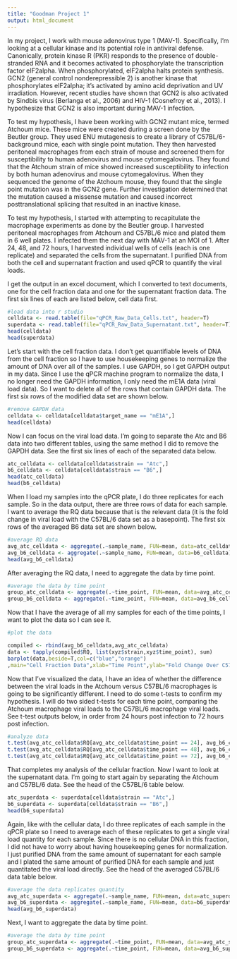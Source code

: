 ```yaml
---
title: "Goodman Project 1"
output: html_document
---
```


In my project, I work with mouse adenovirus type 1 (MAV-1). Specifically, I'm looking at a cellular kinase and its potential role in antiviral defense. Canonically, protein kinase R (PKR) responds to the presence of double-stranded RNA and it becomes activated to phosphorylate the transcription factor eIF2alpha. When phosphorylated, eIF2alpha halts protein synthesis. GCN2 (general control nonderepressible 2) is another kinase that phosphorylates eIF2alpha; it's activated by amino acid deprivation and UV irradiation. However, recent studies have shown that GCN2 is also activated by Sindbis virus (Berlanga et al., 2006) and HIV-1 (Cosnefroy et al., 2013). I hypothesize that GCN2 is also important during MAV-1 infection.

To test my hypothesis, I have been working with GCN2 mutant mice, termed Atchoum mice. These mice were created during a screen done by the Beutler group. They used ENU mutagenesis to create a library of C57BL/6-background mice, each with single point mutation. They then harvested peritoneal macrophages from each strain of mouse and screened them for susceptibility to human adenovirus and mouse cytomegalovirus. They found that the Atchoum strain of mice showed increased susceptibility to infection by both human adenovirus and mouse cytomegalovirus. When they sequenced the genome of the Atchoum mouse, they found that the single point mutation was in the GCN2 gene. Further investigation determined that the mutation caused a missense mutation and caused incorrect posttranslational splicing that resulted in an inactive kinase.

To test my hypothesis, I started with attempting to recapitulate the macrophage experiments as done by the Beutler group. I harvested peritoneal macrophages from Atchoum and C57BL/6 mice and plated them in 6 well plates. I infected them the next day with MAV-1 at an MOI of 1. After 24, 48, and 72 hours, I harvested individual wells of cells (each is one replicate) and separated the cells from the supernatant. I purified DNA from both the cell and supernatant fraction and used qPCR to quantify the viral loads.

I get the output in an excel document, which I converted to text documents, one for the cell fraction data and one for the supernatant fraction data. The first six lines of each are listed below, cell data first. 

```r
#load data into r studio
celldata <- read.table(file="qPCR_Raw_Data_Cells.txt", header=T)
superdata <- read.table(file="qPCR_Raw_Data_Supernatant.txt", header=T)
head(celldata)
head(superdata)
```

Let's start with the cell fraction data. I don't get quantifiable levels of DNA from the cell fraction so I have to use housekeeping genes to normalize the amount of DNA over all of the samples. I use GAPDH, so I get GAPDH output in my data. Since I use the qPCR machine program to normalize the data, I no longer need the GAPDH information, I only need the mE1A data (viral load data). So I want to delete all of the rows that contain GAPDH data. The first six rows of the modified data set are shown below.

```r
#remove GAPDH data
celldata <- celldata[celldata$target_name == "mE1A",]
head(celldata)
```

Now I can focus on the viral load data. I'm going to separate the Atc and B6 data into two different tables, using the same method I did to remove the GAPDH data. See the first six lines of each of the separated data below.

```r
atc_celldata <- celldata[celldata$strain == "Atc",]
b6_celldata <- celldata[celldata$strain == "B6",]
head(atc_celldata)
head(b6_celldata)
```

When I load my samples into the qPCR plate, I do three replicates for each sample. So in the data output, there are three rows of data for each sample. I want to average the RQ data because that is the relevant data (it is the fold change in viral load with the C57BL/6 data set as a basepoint). The first six rows of the averaged B6 data set are shown below.

```r
#average RQ data
avg_atc_celldata <- aggregate(.~sample_name, FUN=mean, data=atc_celldata)
avg_b6_celldata <- aggregate(.~sample_name, FUN=mean, data=b6_celldata)
head(avg_b6_celldata)
```

After averaging the RQ data, I need to aggregate the data by time point. 

```r
#average the data by time point
group_atc_celldata <- aggregate(.~time_point, FUN=mean, data=avg_atc_celldata)
group_b6_celldata <- aggregate(.~time_point, FUN=mean, data=avg_b6_celldata)
```

Now that I have the average of all my samples for each of the time points, I want to plot the data so I can see it.

```r
#plot the data

compiled <- rbind(avg_b6_celldata,avg_atc_celldata)
data <- tapply(compiled$RQ, list(xyz$strain,xyz$time_point), sum)
barplot(data,beside=T,col=c("blue","orange")
,main="Cell Fraction Data",xlab="Time Point",ylab="Fold Change Over C57BL/6")
```

Now that I've visualized the data, I have an idea of whether the difference between the viral loads in the Atchoum versus C57BL/6 macrophages is going to be significantly different. I need to do some t-tests to confirm my hypothesis. I will do two sided t-tests for each time point, comparing the Atchoum macrophage viral loads to the C57BL/6 macrophage viral loads. See t-test outputs below, in order from 24 hours post infection to 72 hours post infection.

```r
#analyze data
t.test(avg_atc_celldata$RQ[avg_atc_celldata$time_point == 24], avg_b6_celldata$RQ[avg_b6_celldata$time_point == 24])
t.test(avg_atc_celldata$RQ[avg_atc_celldata$time_point == 48], avg_b6_celldata$RQ[avg_b6_celldata$time_point == 48])
t.test(avg_atc_celldata$RQ[avg_atc_celldata$time_point == 72], avg_b6_celldata$RQ[avg_b6_celldata$time_point == 72])
```

That completes my analysis of the cellular fraction. Now I want to look at the supernatant data. I'm going to start again by separating the Atchoum and C57BL/6 data. See the head of the C57BL/6 table below.

```r
atc_superdata <- superdata[celldata$strain == "Atc",]
b6_superdata <- superdata[celldata$strain == "B6",]
head(b6_superdata)
```

Again, like with the cellular data, I do three replicates of each sample in the qPCR plate so I need to average each of these replicates to get a single viral load quantity for each sample. Since there is no cellular DNA in this fraction, I did not have to worry about having housekeeping genes for normalization. I just purified DNA from the same amount of supernatant for each sample and I plated the same amount of purified DNA for each sample and just quantitated the viral load directly. See the head of the averaged C57BL/6 data table below.

```r
#average the data replicates quantity
avg_atc_superdata <- aggregate(.~sample_name, FUN=mean, data=atc_superdata)
avg_b6_superdata <- aggregate(.~sample_name, FUN=mean, data=b6_superdata)
head(avg_b6_superdata)
```

Next, I want to aggregate the data by time point.

```r
#average the data by time point
group_atc_superdata <- aggregate(.~time_point, FUN=mean, data=avg_atc_superdata)
group_b6_superdata <- aggregate(.~time_point, FUN=mean, data=avg_b6_superdata)
```

